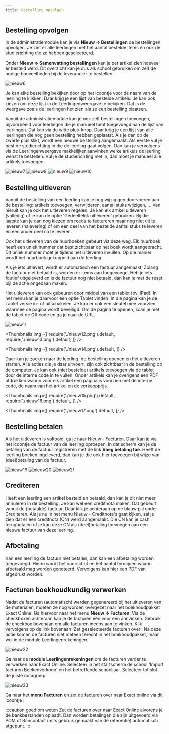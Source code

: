 ```yaml
---
title: Bestelling opvolgen
---
```


## Bestelling opvolgen 

In de administratiemodule kan je via **Nieuw => Bestellingen** de bestellingen opvolgen. Je ziet er alle leerlingen met het aantal bestelde items en ook de studierichting die ze hebben geselecteerd.

Onder **Nieuw => Samenvatting bestellingen** kan je per artikel zien hoeveel er besteld werd. Dit overzicht kan je dus als school gebruiken om zelf de nodige hoeveelheden bij de leverancier te bestellen.

![nieuw6](./nieuw6.png)

Je kan elke bestelling bekijken door op het icoontje voor de naam van de leerling te klikken. Daar krijg je een lijst van bestelde artikels. Je kan ook kiezen om deze lijst in de Leerlingenweergave te bekijken. Dat is de weergave zoals de leerlingen het zien als ze een bestelling plaatsen.

Vanuit de administratiemodule kan je ook zelf bestellingen toevoegen, bijvoorbeeld voor leerlingen die je manueel hebt toegevoegd aan de lijst van leerlingen. Dat kan via de witte plus-knop. Daar krijg je een lijst van alle leerlingen die nog geen bestelling hebben geplaatst.
Als je dan op de zwarte plus klikt, wordt een nieuwe bestelling aangemaakt. Als eerste vul je best de studierichting in die de leerling gaat volgen. Dan kan je vervolgens via de Leerlingenweergave makkelijker aanvinken welke artikels de leerling wenst te bestellen. Vul je de studierichting niet in, dan moet je manueel alle artikels toevoegen.

![nieuw7](./nieuw7.png)
![nieuw8](./nieuw8.png)
![nieuw9](./nieuw9.png)
![nieuw10](./nieuw10.png)

## Bestelling uitleveren

Vanuit de bestelling van een leerling kan je nog wijzigigen doorvoeren aan de bestelling: artikels toevoegen, verwijderen, aantal stuks wijzigen, ... Van hieruit kan je ook het uitleveren regelen. Je kan elk artikel uitleveren (volledig) of je kan de optie 'Gedeeltelijk uitleveren' gebruiken. Bij die laatste kan je dan nog kiezen om reeds te factureren maar nog niet uit te leveren (nalevering) of om een deel van het bestelde aantal stuks te leveren en een ander deel na te leveren.

Ook het uitleveren van de huurboeken gebeurt via deze weg. Elk huurboek heeft een uniek nummer dat best zichtbaar op het boek wordt aangebracht. Dit uniek nummer moet je tijdens het uitleveren invullen. Op die manier wordt het huurboek gekoppeld aan de leerling. 

Als je iets uitlevert, wordt er automatisch een factuur aangemaakt. Zolang de factuur niet betaald is, worden er items aan toegevoegd.
Heb je iets foutief uitgeleverd en is de factuur nog niet betaald, dan kan je met de reset pijl de actie ongedaan maken.

Het uitleveren kan ook gebeuren door middel van een tablet (bv. iPad). In het menu kan je daarvoor een optie Tablet vinden. In die pagina kan je de Tablet versie in- of uitschakelen. Je kan er ook een sleutel mee voorzien waarmee de pagina wordt beveiligd. Om de pagina te openen, scan je met de tablet de QR code en ga je naar de URL.

![nieuw11](./nieuw11.png)

<Thumbnails img={[
    require('./nieuw12.png').default, 
    require('./nieuw13.png').default, 
]} />

<Thumbnails img={[
    require('./nieuw14.png').default, 
]} />

Daar kan je zoeken naar de leerling, de bestelling openen en het uitleveren starten. Alle acties die je daar uitvoert, zijn ook zichtbaar in de bestelling op de computer. Je kan ook (niet bestelde) artikels toevoegen via de tablet door de interne code in te vullen. Onder artikels kan je overigens een PDF afdrukken waarin voor elk artikel een pagina is voorzien met de interne code, de naam van het artikel en de verkoopprijs.

<Thumbnails img={[
    require('./nieuw15.png').default, 
    require('./nieuw16.png').default, 
]} />

<Thumbnails img={[
    require('./nieuw17.png').default, 
]} />

## Bestelling betalen

Als het uitleveren is voltooid, ga je naar Nieuw - Facturen. Daar kan je via het icoontje <LegacyAction img="list.png"/> de factuur van de leerling oproepen. In dat scherm kan je de betaling van de factuur registreren met de link **Voeg betaling toe**.
Heeft de leerling boeken ingeleverd, dan kan je die ook hier toevoegen bij wijze van (deel)betaling van de factuur.

![nieuw19](./nieuw19.png)
![nieuw20](./nieuw20.png)
![nieuw21](./nieuw21.png)

## Crediteren
Heeft een leerling een artikel besteld en betaald, dan kan je dit niet meer annuleren in de bestelling. Je kan wel een creditnota maken. Dat gebeurt vanuit de (betaalde) factuur. Daar klik je achteraan op de blauw pijl onder Crediteren.
Als je nu in het menu Nieuw - Creditnota's gaat kijken, zal je zien dat er een creditnota (CN) werd aangemaakt. Die CN kan je cash terugbetalen of je kan deze CN als (deel)betaling toevoegen aan een nieuwe factuur van deze leerling.

## Afbetaling
Kan een leerling de factuur niet betalen, dan kan een afbetaling worden toegevoegd. Hierin wordt het voorschot en het aantal termijnen waarin afbetaald mag worden genoteerd. Vervolgens kan hier een PDF van afgedrukt worden.

## Facturen boekhoudkundig verwerken
Nadat de facturen (automatisch) werden gegenereerd bij het uitleveren van de materialen, moeten ze nog worden overgezet naar het boekhoudpakket Exact Online. Ga hiervoor naar het menu **Nieuw => Facturen**. Via de checkboxen achteraan kan je de facturen één voor één aanvinken. Gebruik de checkbox bovenaan om alle facturen ineens aan te vinken. Klik vervolgens op de link bovenaan 'Zet geselecteerde facturen over'. Na deze actie komen de facturen niet meteen terecht in het boekhoudpakket, maar wel in de module Leerlingenrekeningen. 

![nieuw22](./nieuw22.png)

Ga naar de **module Leerlingenrekeningen** om de facturen verder te verwerken naar Exact Online. Selecteer in het startscherm de school 'Import facturen Boekenverkoop' en het betreffende schooljaar. Selecteer tot slot de juiste notagroep.

![nieuw23](./nieuw23.png)

Ga naar het **menu Facturen** en zet de facturen over naar Exact online via dit icoontje <LegacyAction img="verwerking.png"/>.

:::caution goed om weten
Zet de facturen over naar Exact Online alvorens je de bankbestanden oplaadt. Dan worden betalingen die zijn uitgevoerd via POM of Bancontact (mits gebruik gemaakt van de referentie) automatisch afgepunt. 
:::